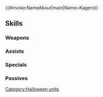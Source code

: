 {{#invoke:NameAbout|main|Name=Kagero}}{{HeroPage Tabs}}
{{Hero Infobox
|Name=Kagero
|Title=Beverage Ninja
|GrowthModifier=
|WeaponType=Green Dagger
|Origin=Fire Emblem Fates
|Gender=Female
|MoveType=Armored
|actorEN=Sarah Blandy
|actorJP=村川梨衣
|artist=cuboon
|additionDate=October 9, 2018
|releaseDate=October 10, 2018
|TagID=ハロカゲロウ
|InternalID=298
|Properties=special,hat,specRate_202202
|cv1=11
|cv2=200500
|description=A ninja of Hoshido who is ready to lay down her life to obtain some candy. One of Ryoma's retainers. Appears in Fire Emblem Fates.
}}
{{Stats Page
|Lv1HP=19|Lv1ATK=12|Lv1SPD=4|Lv1DEF=8|Lv1RES=9
|GRHP=50|GRATK=60|GRSPD=40|GRDEF=55|GRRES=55
}}
==Skills==
===Weapons===
{{Weapons Table
|weapon1=Iron Dagger
|weapon1Default=1
|weapon1Unlock=1
|weapon2=Steel Dagger
|weapon2Default=3
|weapon2Unlock=2
|weapon3=Bottled Juice
|weapon3Default=4
|weapon3Unlock=3
|weapon4=Bottled Juice+
|weapon4Default=5
|weapon4Unlock=5
}}
===Assists===
{{Assists Table}}
===Specials===
{{Specials Table
|special1=Dragon Gaze
|special1Default=4
|special1Unlock=3
|special2=Draconic Aura
|special2Unlock=4
}}
===Passives===
{{Passives Table
|passiveA1=Warding Blow 1
|passiveA2=Mirror Strike 1
|passiveA3=Mirror Strike 2
|passiveA1Unlock=3
|passiveA2Unlock=4
|passiveA3Unlock=5
|passiveB1=Bold Fighter 1
|passiveB2=Bold Fighter 2
|passiveB3=Bold Fighter 3
|passiveB1Unlock=3
|passiveB2Unlock=4
|passiveB3Unlock=5
|passiveC1=Even Atk Wave 1
|passiveC2=Even Atk Wave 2
|passiveC3=Even Atk Wave 3
|passiveC1Unlock=1
|passiveC2Unlock=2
|passiveC3Unlock=4
}}
{{Heroes Navbox}}
[[Category:Halloween units]]